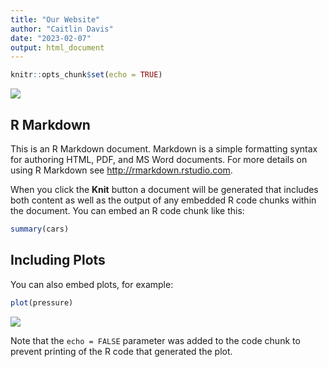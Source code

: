 ```yaml
---
title: "Our Website"
author: "Caitlin Davis"
date: "2023-02-07"
output: html_document
---
```


```r
knitr::opts_chunk$set(echo = TRUE)
```
![](https://www.australiangeographic.com.au/wp-content/uploads/2018/10/falconets.jpg)

## R Markdown

This is an R Markdown document. Markdown is a simple formatting syntax for authoring HTML, PDF, and MS Word documents. For more details on using R Markdown see <http://rmarkdown.rstudio.com>.

When you click the **Knit** button a document will be generated that includes both content as well as the output of any embedded R code chunks within the document. You can embed an R code chunk like this:

```r
summary(cars)
```

## Including Plots

You can also embed plots, for example:

```r
plot(pressure)
```

![](https://peewee.com/wp-content/uploads/Clown-Car-Clarabelle.jpg)

Note that the `echo = FALSE` parameter was added to the code chunk to prevent printing of the R code that generated the plot.
